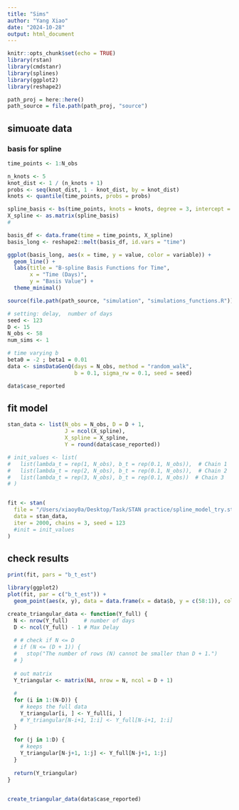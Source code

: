 ```yaml
---
title: "Sims"
author: "Yang Xiao"
date: "2024-10-28"
output: html_document
---
```


```r
knitr::opts_chunk$set(echo = TRUE)
library(rstan)
library(cmdstanr)
library(splines)
library(ggplot2)
library(reshape2)
```


```r
path_proj = here::here()
path_source = file.path(path_proj, "source")
```



## simuoate data

### basis for spline
```r

time_points <- 1:N_obs

n_knots <- 5
knot_dist <- 1 / (n_knots + 1)
probs <- seq(knot_dist, 1 - knot_dist, by = knot_dist)
knots <- quantile(time_points, probs = probs)

spline_basis <- bs(time_points, knots = knots, degree = 3, intercept = TRUE)
X_spline <- as.matrix(spline_basis)
# 

basis_df <- data.frame(time = time_points, X_spline)
basis_long <- reshape2::melt(basis_df, id.vars = "time")

ggplot(basis_long, aes(x = time, y = value, color = variable)) +
  geom_line() +
  labs(title = "B-spline Basis Functions for Time",
       x = "Time (Days)",
       y = "Basis Value") +
  theme_minimal()
```


```r
source(file.path(path_source, "simulation", "simulations_functions.R"))

# setting: delay,  number of days
seed <- 123
D <- 15
N_obs <- 58
num_sims <- 1

# time varying b
beta0 = -2 ; beta1 = 0.01
data <- simsDataGenQ(days = N_obs, method = "random_walk",
                     b = 0.1, sigma_rw = 0.1, seed = seed)

data$case_reported
```


## fit model
```r
stan_data <- list(N_obs = N_obs, D = D + 1, 
                  J = ncol(X_spline),
                  X_spline = X_spline,
                  Y = round(data$case_reported))

# init_values <- list(
#   list(lambda_t = rep(1, N_obs), b_t = rep(0.1, N_obs)),  # Chain 1
#   list(lambda_t = rep(2, N_obs), b_t = rep(0.1, N_obs)),  # Chain 2
#   list(lambda_t = rep(3, N_obs), b_t = rep(0.1, N_obs))  # Chain 3
# )


fit <- stan(
  file = "/Users/xiaoy0a/Desktop/Task/STAN practice/spline_model_try.stan",  
  data = stan_data, 
  iter = 2000, chains = 3, seed = 123
  #init = init_values
)
```


## check results
```r
print(fit, pars = "b_t_est")
```

```r
library(ggplot2)
plot(fit, par = c("b_t_est")) +
  geom_point(aes(x, y), data = data.frame(x = data$b, y = c(58:1)), color = "blue")
```

```r
create_triangular_data <- function(Y_full) {
  N <- nrow(Y_full)     # number of days
  D <- ncol(Y_full) - 1 # Max Delay
  
  # # check if N <= D
  # if (N <= (D + 1)) {
  #   stop("The number of rows (N) cannot be smaller than D + 1.")
  # }
  
  # out matrix
  Y_triangular <- matrix(NA, nrow = N, ncol = D + 1)
  
  # 
  for (i in 1:(N-D)) {
    # keeps the full data
    Y_triangular[i, ] <- Y_full[i, ]
    # Y_triangular[N-i+1, 1:i] <- Y_full[N-i+1, 1:i]
  }
  
  for (j in 1:D) {
    # keeps
    Y_triangular[N-j+1, 1:j] <- Y_full[N-j+1, 1:j]
  }
  
  return(Y_triangular)
}



```

```r
create_triangular_data(data$case_reported)
```

